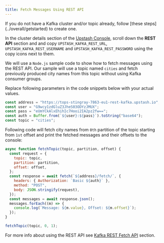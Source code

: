 ```yaml
---
title: Fetch Messages Using REST API
---
```


<Info>
  If you do not have a Kafka cluster and/or topic already, follow [these
  steps](../overall/getstarted) to create one.
</Info>

In the cluster details section of the
[Upstash Console](https://console.upstash.com), scroll down the **REST API**
section and and copy `UPSTASH_KAFKA_REST_URL`, `UPSTASH_KAFKA_REST_USERNAME` and
`UPSTASH_KAFKA_REST_PASSWORD` using the copy icons next to them.

We will use a `Node.js` sample code to show how to fetch messages using the REST
API. Our sample will use a topic named `cities` and fetch previously produced
city names from this topic without using Kafka consumer groups.

Replace following parameters in the code snippets below with your actual values.

```js
const address = "https://tops-stingray-7863-eu1-rest-kafka.upstash.io";
const user = "G9wcy1zdGluZ3JheS03ODYzJMUX";
const pass = "eUmYCkAlxEhihIc7Hooi2IA2pz2fw==";
const auth = Buffer.from(`${user}:${pass}`).toString("base64");
const topic = "cities";
```

Following code will fetch city names from `0th` partition of the topic starting
from `1st` offset and print the fetched messages and their offsets to the
console:

```js
async function fetchTopic(topic, partition, offset) {
  const request = {
    topic: topic,
    partition: partition,
    offset: offset,
  };
  const response = await fetch(`${address}/fetch/`, {
    headers: { Authorization: `Basic ${auth}` },
    method: "POST",
    body: JSON.stringify(request),
  });
  const messages = await response.json();
  messages.forEach((m) => {
    console.log(`Message: ${m.value}, Offset: ${m.offset}`);
  });
}

fetchTopic(topic, 0, 1);
```

For more info about using the REST API see
[Kafka REST Fetch API](../rest/restconsumer#consume-api) section.
